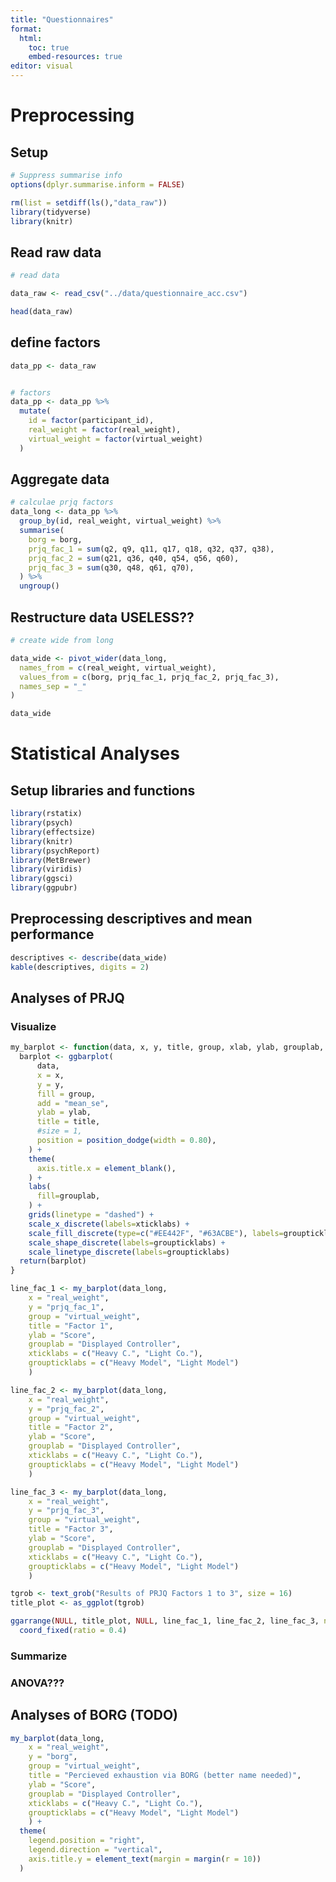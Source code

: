 ```yaml
---
title: "Questionnaires"
format: 
  html: 
    toc: true
    embed-resources: true
editor: visual
---
```


# Preprocessing

## Setup

```r

# Suppress summarise info
options(dplyr.summarise.inform = FALSE)

rm(list = setdiff(ls(),"data_raw"))
library(tidyverse)
library(knitr)

```

## Read raw data

```r
# read data

data_raw <- read_csv("../data/questionnaire_acc.csv")

head(data_raw)
```

## define factors

```r
data_pp <- data_raw


# factors
data_pp <- data_pp %>%
  mutate(
    id = factor(participant_id),
    real_weight = factor(real_weight),
    virtual_weight = factor(virtual_weight)
  )
```


## Aggregate data

```r
# calculae prjq factors
data_long <- data_pp %>%
  group_by(id, real_weight, virtual_weight) %>%
  summarise(
    borg = borg,
    prjq_fac_1 = sum(q2, q9, q11, q17, q18, q32, q37, q38),
    prjq_fac_2 = sum(q21, q36, q40, q54, q56, q60),
    prjq_fac_3 = sum(q30, q48, q61, q70),
  ) %>%
  ungroup()
```

## Restructure data USELESS??

```r

# create wide from long

data_wide <- pivot_wider(data_long,
  names_from = c(real_weight, virtual_weight),
  values_from = c(borg, prjq_fac_1, prjq_fac_2, prjq_fac_3),
  names_sep = "_"
)

data_wide

```


# Statistical Analyses

## Setup libraries and functions

```r
library(rstatix)
library(psych)
library(effectsize)
library(knitr)
library(psychReport)
library(MetBrewer)
library(viridis)
library(ggsci)
library(ggpubr)
```


## Preprocessing descriptives and mean performance

```r
descriptives <- describe(data_wide)
kable(descriptives, digits = 2)
```

## Analyses of PRJQ

### Visualize

```r
my_barplot <- function(data, x, y, title, group, xlab, ylab, grouplab, xticklabs, groupticklabs) {
  barplot <- ggbarplot(
      data,
      x = x,
      y = y,
      fill = group,
      add = "mean_se",
      ylab = ylab,
      title = title,
      #size = 1,
      position = position_dodge(width = 0.80), 
    ) + 
    theme(
      axis.title.x = element_blank(),
    ) +
    labs(
      fill=grouplab,
    ) +
    grids(linetype = "dashed") +
    scale_x_discrete(labels=xticklabs) + 
    scale_fill_discrete(type=c("#EE442F", "#63ACBE"), labels=groupticklabs) +
    scale_shape_discrete(labels=groupticklabs) + 
    scale_linetype_discrete(labels=groupticklabs) 
  return(barplot)
}

line_fac_1 <- my_barplot(data_long,
    x = "real_weight",
    y = "prjq_fac_1",
    group = "virtual_weight",
    title = "Factor 1",
    ylab = "Score",
    grouplab = "Displayed Controller",
    xticklabs = c("Heavy C.", "Light Co."),
    groupticklabs = c("Heavy Model", "Light Model")
    )

line_fac_2 <- my_barplot(data_long,
    x = "real_weight",
    y = "prjq_fac_2",
    group = "virtual_weight",
    title = "Factor 2",
    ylab = "Score",
    grouplab = "Displayed Controller",
    xticklabs = c("Heavy C.", "Light Co."),
    groupticklabs = c("Heavy Model", "Light Model")
    )

line_fac_3 <- my_barplot(data_long,
    x = "real_weight",
    y = "prjq_fac_3",
    group = "virtual_weight",
    title = "Factor 3",
    ylab = "Score",
    grouplab = "Displayed Controller",
    xticklabs = c("Heavy C.", "Light Co."),
    groupticklabs = c("Heavy Model", "Light Model")
    )

tgrob <- text_grob("Results of PRJQ Factors 1 to 3", size = 16)
title_plot <- as_ggplot(tgrob)

ggarrange(NULL, title_plot, NULL, line_fac_1, line_fac_2, line_fac_3, nrow = 2, ncol = 3, heights = c(1,8), legend = "bottom", common.legend = TRUE) +
  coord_fixed(ratio = 0.4)

```


### Summarize

### ANOVA???

## Analyses of BORG (TODO)

```r
my_barplot(data_long,
    x = "real_weight",
    y = "borg",
    group = "virtual_weight",
    title = "Percieved exhaustion via BORG (better name needed)",
    ylab = "Score",
    grouplab = "Displayed Controller",
    xticklabs = c("Heavy C.", "Light Co."),
    groupticklabs = c("Heavy Model", "Light Model")
    ) + 
  theme(
    legend.position = "right", 
    legend.direction = "vertical",
    axis.title.y = element_text(margin = margin(r = 10))
  )
```

